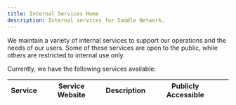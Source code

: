---
title: Internal Services Home
description: Internal services for Saddle Network.
---

We maintain a variety of internal services to support our operations and the needs of our users.
Some of these services are open to the public, while others are restricted to internal use only.

Currently, we have the following services available:

| Service | Service Website | Description | Publicly Accessible |   |
| --- | --- | --- | --- | --- |
